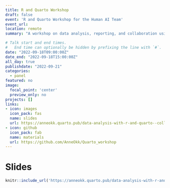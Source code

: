 ```yaml
---
title: R and Quarto Workshop
draft: false
event: 'R and Quarto Workshop for the Human AI Team'
event_url: 
location: remote
summary: "A workshop on data analysis, reporting, and collaboration using R, Quarto, osf, and GitHub."

# Talk start and end times.
#   End time can optionally be hidden by prefixing the line with `#`.
date: "2022-09-18T09:00:00Z"
date_end: "2022-09-18T15:00:00Z"
all_day: true
publishdate: "2022-09-21"
categories:
  - panel
featured: no
image:
  focal_point: 'center'
  preview_only: no
projects: []
links:
- icon: images
  icon_pack: fas
  name: slides
  url: https://anneokk.quarto.pub/data-analysis-with-r-and-quarto--collaboration-using-github/#/title-slide
- icon: github
  icon_pack: fab
  name: materials
  url: https://github.com/AnneOkk/Quarto_workshop
---
```


# Slides 

```r
knitr::include_url('https://anneokk.quarto.pub/data-analysis-with-r-and-quarto--collaboration-using-github/') 
```

 

